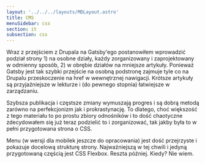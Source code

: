 ```yaml
---
layout: '../../../layouts/MDLayout.astro'
title: CMS
menuSidebar: css
section: it
subsection: css
---
```


Wraz z przejściem z Drupala na Gatsby'ego postanowiłem wprowadzić podział strony 1) na osobne działy, każdy zorganizowany i zaprojektowany w odmienny sposób, 2) w obrębie działów na mniejsze artykuły. Ponieważ Gatsby jest tak szybki przejście na osobną podstronę zajmuje tyle co na Drupalu przeskoczenie na href w wewnętrznej nawigacji. Krótsze artykuły są przyjaźniejsze w lekturze i (do pewnego stopnia) łatwiejsze w zarządzaniu.

Szybsza publikacja i częstsze zmiany wymuszają progres i są dobrą metodą zarówno na perfekcjonizm jak i prokrastynację. To dlatego, choć większość z tego materiału to po prostu zbiory odnośników i to dość chaotyczne zdecydowałem się już teraz podzielić to i zorganizować, tak jakby była to w pełni przygotowana strona o CSS.

Menu (w wersji dla mobilek jeszcze do opracowania) jest dość przejrzyste i pokazuje docelową strukturę strony. Najważniejszą w tej chwili i jedyną przygotowaną częścią jest CSS Flexbox. Reszta później. Kiedy? Nie wiem.
